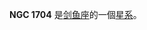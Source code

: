 {{NGCInfoBox|NGCID=NGC 1704|發現者=詹姆士·丹露帕|發現日期=1826年-月-日|其他編號=ESO 56-SC9|曆元=J2000.0|赤經=4時49分55.5秒
|赤緯=-69°45'23"|星座=剑鱼座|星體=星系|星等=11.5|表面亮度=|藍等=}}

'''NGC 1704''' 是[[剑鱼座|剑鱼座]]的一個[[星系|星系]]。

{{NGCReference|1704}}
{{Catalogs|NGC=1704}}